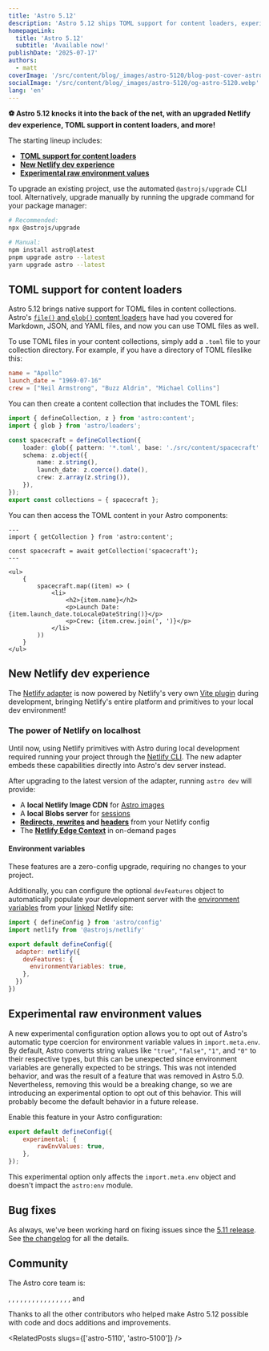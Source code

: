 ```yaml
---
title: 'Astro 5.12'
description: 'Astro 5.12 ships TOML support for content loaders, experimental raw environment values, and improved Netlify adapter development experience!'
homepageLink:
  title: 'Astro 5.12'
  subtitle: 'Available now!'
publishDate: '2025-07-17'
authors:
  - matt
coverImage: '/src/content/blog/_images/astro-5120/blog-post-cover-astro-5120.webp'
socialImage: '/src/content/blog/_images/astro-5120/og-astro-5120.webp'
lang: 'en'
---
```



**⚽ Astro 5.12 knocks it into the back of the net, with an upgraded Netlify dev experience, TOML support in content loaders, and more!**

The starting lineup includes:

- [**TOML support for content loaders**](#toml-support-for-content-loaders)
- [**New Netlify dev experience**](#new-netlify-dev-experience)
- [**Experimental raw environment values**](#experimental-raw-environment-values)

To upgrade an existing project, use the automated `@astrojs/upgrade` CLI tool. Alternatively, upgrade manually by running the upgrade command for your package manager:

```sh
# Recommended:
npx @astrojs/upgrade

# Manual:
npm install astro@latest
pnpm upgrade astro --latest
yarn upgrade astro --latest
```

## TOML support for content loaders

Astro 5.12 brings native support for TOML files in content collections. Astro's [`file()` and `glob()` content loaders](https://docs.astro.build/en/reference/content-loader-reference/#built-in-loaders) have had you covered for Markdown, JSON, and YAML files, and now you can use TOML files as well.

To use TOML files in your content collections, simply add a `.toml` file to your collection directory. For example, if you have a directory of TOML fileslike this:

```toml title="src/content/spacecraft/apollo.toml"
name = "Apollo"
launch_date = "1969-07-16"
crew = ["Neil Armstrong", "Buzz Aldrin", "Michael Collins"]
```

You can then create a content collection that includes the TOML files:

```ts title="src/content/config.ts" "glob({ pattern: '*.toml', base: './src/content/spacecraft' })"
import { defineCollection, z } from 'astro:content';
import { glob } from 'astro/loaders';

const spacecraft = defineCollection({
	loader: glob({ pattern: '*.toml', base: './src/content/spacecraft' }),
	schema: z.object({
		name: z.string(),
		launch_date: z.coerce().date(),
		crew: z.array(z.string()),
	}),
});
export const collections = { spacecraft };
```

You can then access the TOML content in your Astro components:

```astro title="src/pages/spacecraft.astro"
---
import { getCollection } from 'astro:content';

const spacecraft = await getCollection('spacecraft');
---

<ul>
	{
		spacecraft.map((item) => (
			<li>
				<h2>{item.name}</h2>
				<p>Launch Date: {item.launch_date.toLocaleDateString()}</p>
				<p>Crew: {item.crew.join(', ')}</p>
			</li>
		))
	}
</ul>
```

## New Netlify dev experience

The [Netlify adapter](https://docs.astro.build/en/guides/integrations-guide/netlify/) is now powered by Netlify's very own [Vite plugin](https://docs.netlify.com/frameworks/vite/#vite-plugin) during development, bringing Netlify's entire platform and primitives to your local dev environment!

### The power of Netlify on localhost

Until now, using Netlify primitives with Astro during local development required running your project through the [Netlify CLI](https://docs.netlify.com/cli/get-started/).  The new adapter embeds these capabilities directly into Astro's dev server instead.

After upgrading to the latest version of the adapter, running `astro dev` will provide:

- A **local Netlify Image CDN** for [Astro images](https://docs.astro.build/en/guides/images/)
- A **local Blobs server** for [sessions](https://docs.astro.build/en/guides/sessions/) 
- **[Redirects, rewrites](https://docs.netlify.com/routing/redirects/) and [headers](https://docs.netlify.com/routing/headers/#app)**  from your Netlify config
- The **[Netlify Edge Context](https://docs.astro.build/en/guides/integrations-guide/netlify/#accessing-edge-context-from-your-site)** in on-demand pages

#### Environment variables

These features are a zero-config upgrade, requiring no changes to your project.

Additionally, you can configure the optional `devFeatures` object to automatically populate your development server with the [environment variables](https://docs.netlify.com/environment-variables/overview/) from your [linked](https://docs.netlify.com/cli/get-started/#link-and-unlink-sites) Netlify site:

```js
import { defineConfig } from 'astro/config'
import netlify from '@astrojs/netlify'

export default defineConfig({
  adapter: netlify({
    devFeatures: {
      environmentVariables: true,
    },
  })
})
```

## Experimental raw environment values

A new experimental configuration option allows you to opt out of Astro's automatic type coercion for environment variable values in `import.meta.env`. By default, Astro converts string values like `"true"`, `"false"`, `"1"`, and `"0"` to their respective types, but this can be unexpected since environment variables are generally expected to be strings. This was not intended behavior, and was the result of a feature that was removed in Astro 5.0. Nevertheless, removing this would be a breaking change, so we are introducing an experimental option to opt out of this behavior. This will probably become the default behavior in a future release.

Enable this feature in your Astro configuration:

```js title="astro.config.mjs" ins={3}
export default defineConfig({
	experimental: {
		rawEnvValues: true,
	},
});
```

This experimental option only affects the `import.meta.env` object and doesn't impact the `astro:env` module.

## Bug fixes

As always, we've been working hard on fixing issues since the [5.11 release](/blog/astro-5110). See [the changelog](https://github.com/withastro/astro/blob/main/packages/astro/CHANGELOG.md) for all the details.

## Community

The Astro core team is:

<Mention name="alex" />, <Mention name="ben" />, <Mention name="caleb" />,
<Mention name="chris" />, <Mention name="ema" />, <Mention name="erika" />,
<Mention name="florian" />, <Mention name="fred" />, <Mention name="fuzzy" />,
<Mention name="hideoo" />, <Mention name="luiz" />, <Mention name="matt" />,
<Mention name="matthew" />, <Mention name="nate" />, <Mention name="reuben" />,
<Mention name="sarah" />, and <Mention name="yan" />

Thanks to all the other contributors who helped make Astro 5.12 possible with code and docs additions and improvements.


<RelatedPosts slugs={['astro-5110', 'astro-5100']} />
